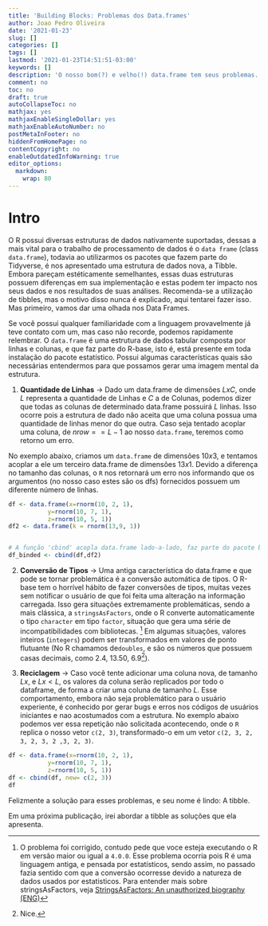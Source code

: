 ```yaml
---
title: 'Building Blocks: Problemas dos Data.frames'
author: Joao Pedro Oliveira
date: '2021-01-23'
slug: []
categories: []
tags: []
lastmod: '2021-01-23T14:51:51-03:00'
keywords: []
description: 'O nosso bom(?) e velho(!) data.frame tem seus problemas.'
comment: no
toc: no
draft: true
autoCollapseToc: no
mathjax: yes
mathjaxEnableSingleDollar: yes
mathjaxEnableAutoNumber: no
postMetaInFooter: no
hiddenFromHomePage: no
contentCopyright: no
enableOutdatedInfoWarning: true
editor_options: 
  markdown: 
    wrap: 80
---
```


# Intro

O R possui diversas estruturas de dados nativamente suportadas, dessas a mais
vital para o trabalho de processamento de dados é o `data frame` (class
`data.frame`), todavia ao utilizarmos os pacotes que fazem parte do Tidyverse, é
nos apresentado uma estrutura de dados nova, a Tibble. Embora pareçam
estéticamente semelhantes, essas duas estruturas possuem diferenças em sua
implementação e estas podem ter impacto nos seus dados e nos resultados de suas
análises. Recomenda-se a utilização de tibbles, mas o motivo disso nunca é
explicado, aqui tentarei fazer isso. Mas primeiro, vamos dar uma olhada nos Data
Frames.

Se você possui qualquer familiaridade com a linguagem provavelmente já teve
contato com um, mas caso não recorde, podemos rapidamente relembrar. O
`data.frame` é uma estrutura de dados tabular composta por linhas e colunas, e
que faz parte do R-base, isto é, está presente em toda instalação do pacote
estatístico. Possui algumas características quais são necessárias entendermos
para que possamos gerar uma imagem mental da estrutura.

1.  **Quantidade de Linhas** -\> Dado um data.frame de dimensões $LxC$, onde $L$
    representa a quantidade de Linhas e $C$ a de Colunas, podemos dizer que
    todas as colunas de determinado data.frame possuirá $L$ linhas. Isso ocorre
    pois a estrutura de dado não aceita que uma coluna possua uma quantidade de
    linhas menor do que outra. Caso seja tentado acoplar uma coluna, de
    $nrow == L-1$ ao nosso `data.frame`, teremos como retorno um erro.

No exemplo abaixo, criamos um `data.frame` de dimensões $10x3$, e tentamos
acoplar a ele um terceiro data.frame de dimensões $13x1$. Devido a diferença no
tamanho das colunas, o `R` nos retornará um erro nos informando que os
argumentos (no nosso caso estes são os dfs) fornecidos possuem um diferente
número de linhas.

```r
df <- data.frame(x=rnorm(10, 2, 1), 
           y=rnorm(10, 7, 1), 
           z=rnorm(10, 5, 1))
df2 <- data.frame(k = rnorm(13,9, 1))


# A função 'cbind' acopla data.frame lado-a-lado, faz parte do pacote básico do R.
df_binded <- cbind(df,df2)
```

2.  **Conversão de Tipos** -\> Uma antiga característica do data.frame e que
    pode se tornar problemática é a conversão automática de tipos. O R-base tem
    o horrível hábito de fazer conversões de tipos, muitas vezes sem notificar o
    usuário de que foi feita uma alteração na informação carregada. Isso gera
    situações extremamente problemáticas, sendo a mais clássica, a
    `stringsAsFactors`, onde o R converte automaticamente o tipo `character` em
    tipo `factor`, situação que gera uma série de incompatibilidades com
    bibliotecas. [^1] Em algumas situações, valores inteiros (`integers`) podem
    ser transformados em valores de ponto flutuante (No R chamamos de`doubles`,
    e são os números que possuem casas decimais, como $2.4$, $13.50$,
    $6.9$[^2]).

3.  **Reciclagem** -\> Caso você tente adicionar uma coluna nova, de tamanho
    $Lx$, e $Lx < L$, os valores da coluna serão replicados por todo o
    dataframe, de forma a criar uma coluna de tamanho $L$. Esse comportamento,
    embora não seja problemático para o usuário experiente, é conhecido por
    gerar bugs e erros nos códigos de usuários iniciantes e nao acostumados com
    a estrutura. No exemplo abaixo podemos ver essa repetição não solicitada
    acontecendo, onde o `R` replica o nosso vetor `c(2, 3)`, transformado-o em
    um vetor `c(2, 3, 2, 3, 2, 3, 2 ,3, 2, 3)`.

[^1]: O problema foi corrigido, contudo pede que voce esteja executando o R em
    versão maior ou igual a `4.0.0`. Esse problema ocorria pois R é uma
    linguagem antiga, e pensada por estatísticos, sendo assim, no passado fazia
    sentido com que a conversão ocorresse devido a natureza de dados usados por
    estatisticos. Para entender mais sobre stringsAsFactors, veja
    [StringsAsFactors: An unauthorized biography
    (ENG)](https://simplystatistics.org/2015/07/24/stringsasfactors-an-unauthorized-biography "StringsAsFactors: An unauthorized biography (ENG)")

[^2]: Nice.

```r
df <- data.frame(x=rnorm(10, 2, 1), 
           y=rnorm(10, 7, 1), 
           z=rnorm(10, 5, 1))
df <- cbind(df, new= c(2, 3))
df

```

Felizmente a solução para esses problemas, e seu nome é lindo: A tibble.

Em uma próxima publicação, irei abordar a tibble as soluções que ela apresenta.
